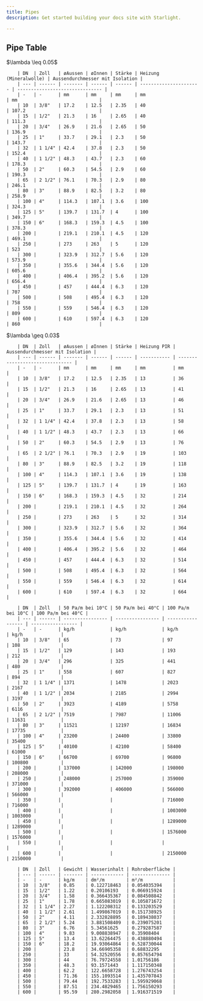 ```yaml
---
title: Pipes
description: Get started building your docs site with Starlight.

---
```



## Pipe Table

<Tabs>
  <TabItem label="Dimension Miner.">
    $\lambda \leq 0.05$

        | DN  | Zoll   | øAussen | øInnen | Stärke | Heizung (Mineralwolle) | Aussendurchmesser mit Isolation | 
        | --- | ------ | ------- | ------ | ------ | ---------------------- | ------------------------------- | 
        | -   | -      | mm      | mm     | mm     | mm                     | mm                              | 
        | 10  | 3/8"   | 17.2    | 12.5   | 2.35   | 40                     | 107.2                           | 
        | 15  | 1/2"   | 21.3    | 16     | 2.65   | 40                     | 111.3                           | 
        | 20  | 3/4"   | 26.9    | 21.6   | 2.65   | 50                     | 136.9                           | 
        | 25  | 1"     | 33.7    | 29.1   | 2.3    | 50                     | 143.7                           | 
        | 32  | 1 1/4" | 42.4    | 37.8   | 2.3    | 50                     | 152.4                           | 
        | 40  | 1 1/2" | 48.3    | 43.7   | 2.3    | 60                     | 178.3                           | 
        | 50  | 2"     | 60.3    | 54.5   | 2.9    | 60                     | 190.3                           | 
        | 65  | 2 1/2" | 76.1    | 70.3   | 2.9    | 80                     | 246.1                           | 
        | 80  | 3"     | 88.9    | 82.5   | 3.2    | 80                     | 258.9                           | 
        | 100 | 4"     | 114.3   | 107.1  | 3.6    | 100                    | 324.3                           | 
        | 125 | 5"     | 139.7   | 131.7  | 4      | 100                    | 349.7                           | 
        | 150 | 6"     | 168.3   | 159.3  | 4.5    | 100                    | 378.3                           | 
        | 200 |        | 219.1   | 210.1  | 4.5    | 120                    | 469.1                           | 
        | 250 |        | 273     | 263    | 5      | 120                    | 523                             | 
        | 300 |        | 323.9   | 312.7  | 5.6    | 120                    | 573.9                           | 
        | 350 |        | 355.6   | 344.4  | 5.6    | 120                    | 605.6                           | 
        | 400 |        | 406.4   | 395.2  | 5.6    | 120                    | 656.4                           | 
        | 450 |        | 457     | 444.4  | 6.3    | 120                    | 707                             | 
        | 500 |        | 508     | 495.4  | 6.3    | 120                    | 758                             | 
        | 550 |        | 559     | 546.4  | 6.3    | 120                    | 809                             | 
        | 600 |        | 610     | 597.4  | 6.3    | 120                    | 860                             | 
  </TabItem>
  
  <TabItem label="Dimension Arma.">
  $\lambda \geq 0.03$


        | DN  | Zoll   | øAussen | øInnen | Stärke | Heizung PIR | Aussendurchmesser mit Isolation |
        | --- | ------ | ------- | ------ | ------ | ----------- | ------------------------------- |
        | -   | -      | mm      | mm     | mm     | mm          | mm                              |
        | 10  | 3/8"   | 17.2    | 12.5   | 2.35   | 13          | 36                              |
        | 15  | 1/2"   | 21.3    | 16     | 2.65   | 13          | 41                              |
        | 20  | 3/4"   | 26.9    | 21.6   | 2.65   | 13          | 46                              |
        | 25  | 1"     | 33.7    | 29.1   | 2.3    | 13          | 51                              |
        | 32  | 1 1/4" | 42.4    | 37.8   | 2.3    | 13          | 58                              |
        | 40  | 1 1/2" | 48.3    | 43.7   | 2.3    | 13          | 66                              |
        | 50  | 2"     | 60.3    | 54.5   | 2.9    | 13          | 76                              |
        | 65  | 2 1/2" | 76.1    | 70.3   | 2.9    | 19          | 103                             |
        | 80  | 3"     | 88.9    | 82.5   | 3.2    | 19          | 118                             |
        | 100 | 4"     | 114.3   | 107.1  | 3.6    | 19          | 138                             |
        | 125 | 5"     | 139.7   | 131.7  | 4      | 19          | 163                             |
        | 150 | 6"     | 168.3   | 159.3  | 4.5    | 32          | 214                             |
        | 200 |        | 219.1   | 210.1  | 4.5    | 32          | 264                             |
        | 250 |        | 273     | 263    | 5      | 32          | 314                             |
        | 300 |        | 323.9   | 312.7  | 5.6    | 32          | 364                             |
        | 350 |        | 355.6   | 344.4  | 5.6    | 32          | 414                             |
        | 400 |        | 406.4   | 395.2  | 5.6    | 32          | 464                             |
        | 450 |        | 457     | 444.4  | 6.3    | 32          | 514                             |
        | 500 |        | 508     | 495.4  | 6.3    | 32          | 564                             |
        | 550 |        | 559     | 546.4  | 6.3    | 32          | 614                             |
        | 600 |        | 610     | 597.4  | 6.3    | 32          | 664                             |

  </TabItem>
  
  <TabItem label="Pressure">

        | DN  | Zoll   | 50 Pa/m bei 10°C | 50 Pa/m bei 40°C | 100 Pa/m bei 10°C | 100 Pa/m bei 40°C |
        | --- | ------ | ---------------- | ---------------- | ----------------- | ----------------- |
        | -   | -      | kg/h             | kg/h             | kg/h              | kg/h              |
        | 10  | 3/8"   | 65               | 73               | 97                | 108               |
        | 15  | 1/2"   | 129              | 143              | 193               | 212               |
        | 20  | 3/4"   | 296              | 325              | 441               | 480               |
        | 25  | 1"     | 558              | 607              | 827               | 894               |
        | 32  | 1 1/4" | 1371             | 1478             | 2023              | 2167              |
        | 40  | 1 1/2" | 2034             | 2185             | 2994              | 3197              |
        | 50  | 2"     | 3923             | 4189             | 5758              | 6116              |
        | 65  | 2 1/2" | 7519             | 7987             | 11006             | 11631             |
        | 80  | 3"     | 11521            | 12197            | 16834             | 17735             |
        | 100 | 4"     | 23200            | 24400            | 33800             | 35400             |
        | 125 | 5"     | 40100            | 42100            | 58400             | 61000             |
        | 150 | 6"     | 66700            | 69700            | 96800             | 100800            |
        | 200 |        | 137000           | 142000           | 198000            | 208000            |
        | 250 |        | 248000           | 257000           | 359000            | 371000            |
        | 300 |        | 392000           | 406000           | 566000            | 566000            |
        | 350 |        |                  |                  | 716000            | 716000            |
        | 400 |        |                  |                  | 1003000           | 1003000           |
        | 450 |        |                  |                  | 1289000           | 1289000           |
        | 500 |        |                  |                  | 1576000           | 1576000           |
        | 550 |        |                  |                  |                   |                   |
        | 600 |        |                  |                  | 2150000           | 2150000           |
  </TabItem>
  <TabItem label="Weight">

        | DN  | Zoll   | Gewicht | Wasserinhalt | Rohroberfläche |
        | --- | ------ | ------- | ------------ | -------------- |
        | -   | -      | kg/m    | dm²/m        | m²/m           |
        | 10  | 3/8"   | 0.85    | 0.122718463  | 0.054035394    |
        | 15  | 1/2"   | 1.22    | 0.20106193   | 0.066915924    |
        | 20  | 3/4"   | 1.58    | 0.366435367  | 0.084508842    |
        | 25  | 1"     | 1.78    | 0.665083019  | 0.105871672    |
        | 32  | 1 1/4" | 2.27    | 1.122208312  | 0.133203529    |
        | 40  | 1 1/2" | 2.61    | 1.499867019  | 0.151738925    |
        | 50  | 2"     | 4.11    | 2.332828895  | 0.189438037    |
        | 65  | 2 1/2" | 5.24    | 3.881508409  | 0.239075201    |
        | 80  | 3"     | 6.76    | 5.34561625   | 0.279287587    |
        | 100 | 4"     | 9.83    | 9.008838947  | 0.35908404     |
        | 125 | 5"     | 13.4    | 13.62264475  | 0.438880494    |
        | 150 | 6"     | 18.2    | 19.93064864  | 0.528730044    |
        | 200 |        | 23.8    | 34.66905358  | 0.68832295     |
        | 250 |        | 33      | 54.32520556  | 0.857654794    |
        | 300 |        | 44      | 76.79724558  | 1.01756186     |
        | 350 |        | 48.3    | 93.1571443   | 1.117150348    |
        | 400 |        | 62.2    | 122.6658728  | 1.276743254    |
        | 450 |        | 71.36   | 155.1093514  | 1.435707843    |
        | 500 |        | 79.44   | 192.7533283  | 1.595929068    |
        | 550 |        | 87.51   | 234.4829465  | 1.756150293    |
        | 600 |        | 95.59   | 280.2982058  | 1.916371519    |
  </TabItem>
</Tabs>

